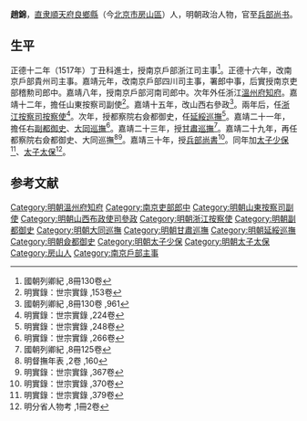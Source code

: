 {{Otheruses|趙錦|other=同名或類似名的其它條目描述}}
'''趙錦'''，[[北直隶|直隶]][[順天府|順天府]][[良鄉縣|良鄉縣]]（今[[北京市|北京市]][[房山區|房山區]]）人，明朝政治人物，官至[[明朝兵部尚书|兵部尚书]]。

==生平==
正德十二年（1517年）丁丑科進士，授南京戶部浙江司主事<ref>國朝列卿紀 ,8冊130卷</ref>。正德十六年，改南京戶部貴州司主事。嘉靖元年，改南京戶部四川司主事，署郎中事，后實授南京吏部稽勲司郎中。嘉靖八年，授南京戶部河南司郎中。次年外任浙江[[溫州府|溫州府]][[知府|知府]]。嘉靖十二年，擔任山東按察司副使<ref>明實錄：世宗實錄 ,153卷</ref>。嘉靖十五年，改山西右參政<ref>國朝列卿紀 ,8冊130卷 ,961</ref>。兩年后，任[[浙江按察司|浙江按察司]][[按察使|按察使]]<ref>明實錄：世宗實錄 ,224卷</ref>。次年，授都察院右僉都御史，任[[延綏巡撫|延綏巡撫]]<ref>明實錄：世宗實錄 ,248卷</ref>。嘉靖二十一年，擔任右[[副都御史|副都御史]]、[[大同巡撫|大同巡撫]]<ref>明實錄：世宗實錄 ,266卷</ref>。嘉靖二十三年，授[[甘肅巡撫|甘肅巡撫]]<ref>國朝列卿紀 ,8冊125卷</ref>。嘉靖二十九年，再任都察院右僉都御史、大同巡撫<ref>明督撫年表 ,2卷 ,160</ref><ref>明實錄：世宗實錄 ,367卷</ref>。嘉靖三十年，授[[兵部尚書|兵部尚書]]<ref>明實錄：世宗實錄 ,370卷</ref>。同年加[[太子少保|太子少保]]<ref>明實錄：世宗實錄 ,379卷</ref>、[[太子太保|太子太保]]<ref>明分省人物考 ,1冊2卷 </ref>。

==参考文献==
{{reflist|2}}

{{start box}}
{{s-off}}
{{succession box|[[龍大有|龍大有]]|[[詹榮|詹榮]]|[[明朝大同巡撫|明朝大同巡撫]]|1540年-1544年}}
{{succession box|[[蘇祐|蘇祐]]|[[何思|何思]]|[[明朝大同巡撫|明朝大同巡撫]]|1550年}}
{{succession box|[[王邦瑞|王邦瑞]]|[[翁萬達|翁萬達]]|[[明朝兵部尚書|明朝兵部尚書]]|1551年-1552年}}
{{end box}}
{{正德十二年丁丑科殿試金榜}}
{{DEFAULTSORT:Zhao赵}}
[[Category:明朝溫州府知府|Category:明朝溫州府知府]]
[[Category:南京吏部郎中|Category:南京吏部郎中]]
[[Category:明朝山東按察司副使|Category:明朝山東按察司副使]]
[[Category:明朝山西布政使司參政|Category:明朝山西布政使司參政]]
[[Category:明朝浙江按察使|Category:明朝浙江按察使]]
[[Category:明朝副都御史|Category:明朝副都御史]]
[[Category:明朝大同巡撫|Category:明朝大同巡撫]]
[[Category:明朝甘肅巡撫|Category:明朝甘肅巡撫]]
[[Category:明朝延綏巡撫|Category:明朝延綏巡撫]]
[[Category:明朝僉都御史|Category:明朝僉都御史]]
[[Category:明朝太子少保|Category:明朝太子少保]]
[[Category:明朝太子太保|Category:明朝太子太保]]
[[Category:房山人|Category:房山人]]
[[Category:南京戶部主事|Category:南京戶部主事]]